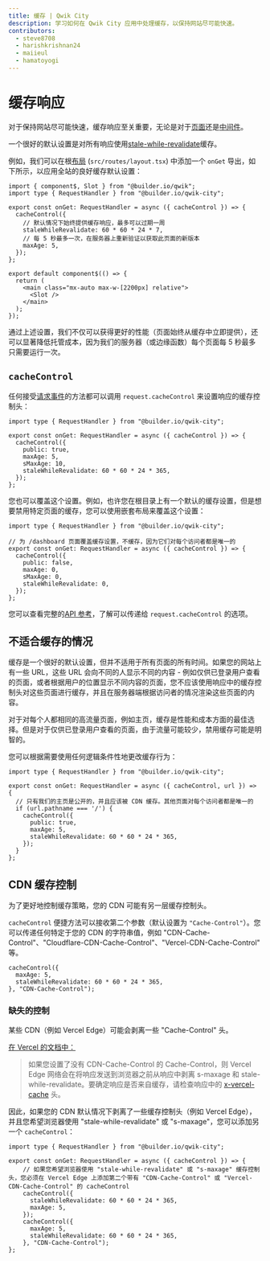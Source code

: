 ```yaml
---
title: 缓存 | Qwik City
description: 学习如何在 Qwik City 应用中处理缓存，以保持网站尽可能快速。
contributors:
  - steve8708
  - harishkrishnan24
  - maiieul
  - hamatoyogi
---
```


# 缓存响应

对于保持网站尽可能快速，缓存响应至关重要，无论是对于[页面](/docs/(qwikcity)/pages/index.mdx)还是[中间件](/docs/(qwikcity)/middleware/index.mdx)。

一个很好的默认设置是对所有响应使用[stale-while-revalidate](https://web.dev/stale-while-revalidate/)缓存。

例如，我们可以在根[布局](/docs/(qwikcity)/layout/index.mdx) (`src/routes/layout.tsx`) 中添加一个 `onGet` 导出，如下所示，以应用全站的良好缓存默认设置：

```tsx title="src/routes/layout.tsx"
import { component$, Slot } from "@builder.io/qwik";
import type { RequestHandler } from "@builder.io/qwik-city";

export const onGet: RequestHandler = async ({ cacheControl }) => {
  cacheControl({
    // 默认情况下始终提供缓存响应，最多可以过期一周
    staleWhileRevalidate: 60 * 60 * 24 * 7,
    // 每 5 秒最多一次，在服务器上重新验证以获取此页面的新版本
    maxAge: 5,
  });
};

export default component$(() => {
  return (
    <main class="mx-auto max-w-[2200px] relative">
      <Slot />
    </main>
  );
});
```

通过上述设置，我们不仅可以获得更好的性能（页面始终从缓存中立即提供），还可以显著降低托管成本，因为我们的服务器（或边缘函数）每个页面每 5 秒最多只需要运行一次。

## `cacheControl`

任何接受[请求事件](https://qwik.builder.io/docs/advanced/request-handling/#request-event)的方法都可以调用 `request.cacheControl` 来设置响应的缓存控制头：

```tsx title="src/routes/layout.tsx"
import type { RequestHandler } from "@builder.io/qwik-city";

export const onGet: RequestHandler = async ({ cacheControl }) => {
  cacheControl({
    public: true,
    maxAge: 5,
    sMaxAge: 10,
    staleWhileRevalidate: 60 * 60 * 24 * 365,
  });
};
```

您也可以覆盖这个设置。例如，也许您在根目录上有一个默认的缓存设置，但是想要禁用特定页面的缓存，您可以使用嵌套布局来覆盖这个设置：

```tsx title="src/routes/dashboard/layout.tsx"
import type { RequestHandler } from "@builder.io/qwik-city";

// 为 /dashboard 页面覆盖缓存设置，不缓存，因为它们对每个访问者都是唯一的
export const onGet: RequestHandler = async ({ cacheControl }) => {
  cacheControl({
    public: false,
    maxAge: 0,
    sMaxAge: 0,
    staleWhileRevalidate: 0,
  });
};

```

您可以查看完整的[API 参考](https://qwik.builder.io/api/qwik-city-middleware-request-handler/)，了解可以传递给 `request.cacheControl` 的选项。

## 不适合缓存的情况

缓存是一个很好的默认设置，但并不适用于所有页面的所有时间。如果您的网站上有一些 URL，这些 URL 会向不同的人显示不同的内容 - 例如仅供已登录用户查看的页面，或者根据用户的位置显示不同内容的页面，您不应该使用响应中的缓存控制头对这些页面进行缓存，并且在服务器端根据访问者的情况渲染这些页面的内容。

对于对每个人都相同的高流量页面，例如主页，缓存是性能和成本方面的最佳选择。但是对于仅供已登录用户查看的页面，由于流量可能较少，禁用缓存可能是明智的。

您可以根据需要使用任何逻辑条件性地更改缓存行为：

```tsx title="src/routes/layout.tsx"
import type { RequestHandler } from "@builder.io/qwik-city";

export const onGet: RequestHandler = async ({ cacheControl, url }) => {
  // 只有我们的主页是公开的，并且应该被 CDN 缓存。其他页面对每个访问者都是唯一的
  if (url.pathname === '/') {
    cacheControl({
      public: true,
      maxAge: 5,
      staleWhileRevalidate: 60 * 60 * 24 * 365,
    });
  }
};
```

## CDN 缓存控制

为了更好地控制缓存策略，您的 CDN 可能有另一层缓存控制头。

`cacheControl` 便捷方法可以接收第二个参数（默认设置为 `"Cache-Control"`）。您可以传递任何特定于您的 CDN 的字符串值，例如 "CDN-Cache-Control"、"Cloudflare-CDN-Cache-Control"、"Vercel-CDN-Cache-Control" 等。

```tsx
cacheControl({
  maxAge: 5,
  staleWhileRevalidate: 60 * 60 * 24 * 365,
}, "CDN-Cache-Control");
```

### 缺失的控制

某些 CDN（例如 Vercel Edge）可能会剥离一些 "Cache-Control" 头。

[在 Vercel 的文档中：](https://vercel.com/docs/edge-network/caching#cdn-cache-control)
> 如果您设置了没有 CDN-Cache-Control 的 Cache-Control，则 Vercel Edge 网络会在将响应发送到浏览器之前从响应中剥离 s-maxage 和 stale-while-revalidate。要确定响应是否来自缓存，请检查响应中的 [x-vercel-cache](https://vercel.com/docs/edge-network/caching#x-vercel-cache) 头。

因此，如果您的 CDN 默认情况下剥离了一些缓存控制头（例如 Vercel Edge），并且您希望浏览器使用 "stale-while-revalidate" 或 "s-maxage"，您可以添加另一个 `cacheControl`：

```tsx title="src/routes/layout.tsx"
import type { RequestHandler } from "@builder.io/qwik-city";

export const onGet: RequestHandler = async ({ cacheControl }) => {
    // 如果您希望浏览器使用 "stale-while-revalidate" 或 "s-maxage" 缓存控制头，您必须在 Vercel Edge 上添加第二个带有 "CDN-Cache-Control" 或 "Vercel-CDN-Cache-Control" 的 cacheControl
    cacheControl({
      staleWhileRevalidate: 60 * 60 * 24 * 365,
      maxAge: 5,
    });
    cacheControl({
      maxAge: 5,
      staleWhileRevalidate: 60 * 60 * 24 * 365,
    }, "CDN-Cache-Control");
};
```